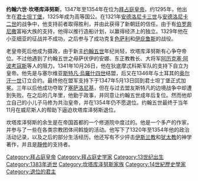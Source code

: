 {{unreferenced|time=2014-10-26T04:38:26+00:00}}
{{Infobox monarch
| name            = 约翰六世·坎塔库泽努斯
| title           =[[拜占庭皇帝列表|羅馬人的皇帝與獨裁者]]
| image           = John VI Kantakouzenos.jpg
| caption         = 
| succession      = [[拜占庭皇帝列表|拜占庭皇帝]]
| reign           = 1347年3月31日 – 1354年12月10日
| predecessor     = [[约翰五世_(拜占庭)|约翰五世]]
| successor       = [[约翰五世_(拜占庭)|约翰五世]]<br>（与[[马修·坎塔库泽努斯|马修·坎塔库泽努斯]]共治）
| regent          = [[约翰五世_(拜占庭)|约翰五世]]
| reg-type        = 共治皇帝
| succession1     = [[拜占庭皇帝列表|拜占庭皇帝]]
| reign1          = 1353年4月15日 – 1354年12月10日
| predecessor1    = 自己<br>（与约翰五世共治）
| successor1      = [[马修·坎塔库泽努斯|马修·坎塔库泽努斯]]<br>（与约翰五世共治）
| regent1         = [[马修·坎塔库泽努斯|马修·坎塔库泽努斯]]
| reg-type1       = 共治皇帝
| spouse          = [[Irene_Asanina|Irene Asanina]]
| issue           = [[马修·坎塔库泽努斯|马修·坎塔库泽努斯]]<br>[[曼努埃爾·坎塔库泽努斯|曼努埃爾·坎塔库泽努斯]]<br>Andronikos Kantakouzenos<br>Maria Kantakouzene<br>[[狄奥多拉·坎塔库泽努斯|狄奥多拉·坎塔库泽努斯]]<br>[[海伦娜·坎塔库泽努斯|海伦娜·坎塔库泽努斯]]
| full name       = John VI Kantakouzenos<br>{{lang|grc|Ἰωάννης ΣΤʹ Καντακουζηνός}}
| house           = [[坎塔库泽努斯家族|坎塔库泽努斯家族]]
| father          = [[米海尔·坎塔库泽努斯|米海尔·坎塔库泽努斯]]
| mother          = Theodora Palaiologina Angelina
| birth_date   = 1292年
| birth_place  = [[君士坦丁堡|君士坦丁堡]]
| death_date   = 1383年6月15日（90或91岁）
| death_place  = [[摩里亚专制国|摩里亚专制国]][[伯罗奔尼撒|伯罗奔尼撒]]
| place of burial = [[Mistra|Mistra]], [[Peloponnese|Peloponnese]], [[Greece|Greece]]
|}}
{{巴列奥略王朝}}
'''约翰六世·坎塔库泽努斯'''，1347年至1354年在位为[[拜占庭皇帝列表|拜占庭皇帝]]。约1295年，他出生在[[君士坦丁堡|君士坦丁堡]]，1325年成为高等国公。在1321年[[安德洛尼卡三世_(拜占庭)|安德洛尼卡三世]]与[[安德洛尼卡二世_(拜占庭)|安德洛尼卡二世]]的战争中，他支持前者取得胜利，并由此获得了新朝廷的信任。由于有[[伯罗奔尼撒|伯罗奔尼撒]]富裕大族的支持，他得以推行造船计划，以赢得经济上的独立。1329年他在小亚细亚的征战并不成功，之后参与了成功克复[[色萨利|色萨利]]和[[伊庇鲁斯_(大区)|伊庇鲁斯]]的战役。

老皇帝死后他成为摄政，由于新主[[约翰五世_(东罗马)|约翰五世]]年纪尚轻，坎塔库泽努斯有心争夺帝位。不过他遇到了约翰五世之母萨伏伊的安娜、东正教教长、大将军[[阿历克塞·阿波考寇斯|阿历克塞·阿波考寇斯]]等人的阻力。1341年10月26日，他在狄底摩忒科斯军队的支持下自立为皇帝。他先是与塞尔维亚[[斯特凡·烏羅什四世|斯特凡·烏羅什四世]]结盟，后又在1346年与土耳其的[[奥尔汗一世|奥尔汗一世]]订立合约。最终他在盟军支持下于1347年5月13日回到君士坦丁堡正式加冕。三年以后他成功夺取了[[塞萨洛尼基|塞萨洛尼基]]，但在与过去盟友斯特凡的边境战争中却遭到失败。在之后的几年里，他勤于政事，并同意让约翰五世成年后复位。然而他却立自己的小儿子马修为共治皇帝，并在1354年仍不愿退位。约翰五世最终于当年11月在威尼斯人的帮助下逼迫坎塔库泽努斯退位。

坎塔库泽努斯的余生是在帝国首都的一个修道院中度过的。他是一个多产的作家，并参与了一些在各类宗教团体间斡旋的活动。他写下了1320年至1354年他的政治活动记录，以及之后的部分生活经历。他还写有不少抨击[[伊斯兰教|伊斯兰教]]和[[犹太教|犹太教]]的神学著作，并且是[[靜修|靜修]]的支持者。

{{拜占庭皇帝}}
{{拜占庭帝国史家}}
{{Authority control}}
[[Category:拜占庭皇帝|Category:拜占庭皇帝]]
[[Category:拜占庭史学家|Category:拜占庭史学家]]
[[Category:13世纪出生|Category:13世纪出生]]
[[Category:1383年逝世|Category:1383年逝世]]
[[Category:坎塔库泽努斯家族|Category:坎塔库泽努斯家族]]
[[Category:14世紀歷史學家|Category:14世紀歷史學家]]
[[Category:退位的君主|Category:退位的君主]]